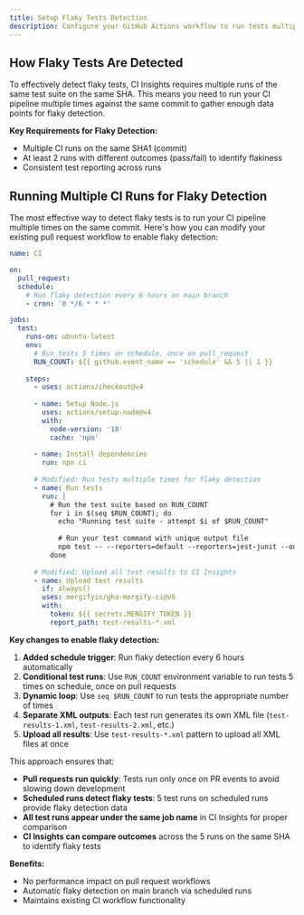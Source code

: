 ```yaml
---
title: Setup Flaky Tests Detection
description: Configure your GitHub Actions workflow to run tests multiple times and detect flaky tests using CI Insights.
---
```


## How Flaky Tests Are Detected

To effectively detect flaky tests, CI Insights requires multiple runs of the same test suite on the same SHA. This means you need to run your CI pipeline multiple times against the same commit to gather enough data points for flaky detection.

**Key Requirements for Flaky Detection:**
- Multiple CI runs on the same SHA1 (commit)
- At least 2 runs with different outcomes (pass/fail) to identify flakiness
- Consistent test reporting across runs

## Running Multiple CI Runs for Flaky Detection

The most effective way to detect flaky tests is to run your CI pipeline multiple times on the same commit. Here's how you can modify your existing pull request workflow to enable flaky detection:

```yaml
name: CI

on:
  pull_request:
  schedule:
    # Run flaky detection every 6 hours on main branch
    - cron: '0 */6 * * *'

jobs:
  test:
    runs-on: ubuntu-latest
    env:
      # Run tests 5 times on schedule, once on pull_request
      RUN_COUNT: ${{ github.event_name == 'schedule' && 5 || 1 }}
    
    steps:
      - uses: actions/checkout@v4
      
      - name: Setup Node.js
        uses: actions/setup-node@v4
        with:
          node-version: '18'
          cache: 'npm'
      
      - name: Install dependencies
        run: npm ci
      
      # Modified: Run tests multiple times for flaky detection
      - name: Run tests
        run: |
          # Run the test suite based on RUN_COUNT
          for i in $(seq $RUN_COUNT); do
            echo "Running test suite - attempt $i of $RUN_COUNT"
            
            # Run your test command with unique output file
            npm test -- --reporters=default --reporters=jest-junit --outputFile=test-results-$i.xml
          done
          
      # Modified: Upload all test results to CI Insights
      - name: Upload test results
        if: always()
        uses: mergifyio/gha-mergify-ci@v6
        with:
          token: ${{ secrets.MERGIFY_TOKEN }}
          report_path: test-results-*.xml
```

**Key changes to enable flaky detection:**

1. **Added schedule trigger**: Run flaky detection every 6 hours automatically
2. **Conditional test runs**: Use `RUN_COUNT` environment variable to run tests 5 times on schedule, once on pull requests
3. **Dynamic loop**: Use `seq $RUN_COUNT` to run tests the appropriate number of times
4. **Separate XML outputs**: Each test run generates its own XML file (`test-results-1.xml`, `test-results-2.xml`, etc.)
5. **Upload all results**: Use `test-results-*.xml` pattern to upload all XML files at once

This approach ensures that:
- **Pull requests run quickly**: Tests run only once on PR events to avoid slowing down development
- **Scheduled runs detect flaky tests**: 5 test runs on scheduled runs provide flaky detection data
- **All test runs appear under the same job name** in CI Insights for proper comparison
- **CI Insights can compare outcomes** across the 5 runs on the same SHA to identify flaky tests

**Benefits:**
- No performance impact on pull request workflows
- Automatic flaky detection on main branch via scheduled runs
- Maintains existing CI workflow functionality


